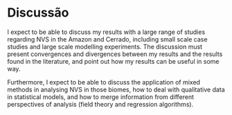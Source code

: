 # Discussão

I expect to be able to discuss my results with a large range of studies regarding NVS in the Amazon and Cerrado, including small scale case studies and large scale modelling experiments. The discussion must present convergences and divergences between my results and the results found in the literature, and point out how my results can be useful in some way.

Furthermore, I expect to be able to discuss the application of mixed methods in analysing NVS in those biomes, how to deal with qualitative data in statistical models, and how to merge information from different perspectives of analysis (field theory and regression algorithms).
